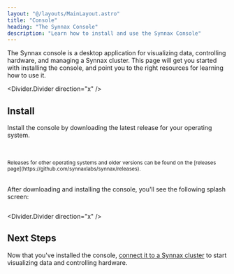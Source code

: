 ```yaml
---
layout: "@/layouts/MainLayout.astro"
title: "Console"
heading: "The Synnax Console"
description: "Learn how to install and use the Synnax Console"
---
```



The Synnax console is a desktop application for visualizing data, controlling
hardware, and managing a Synnax cluster. This page will get you started with installing
the console, and point you to the right resources for learning how to use it.

<Divider.Divider direction="x" />

## Install

Install the console by downloading the latest release for your operating system.

<br />
<br />
<Align.Space direction="y" justify="center" align="center">
  <SynnaxConsoleDownloadButton client:load />
  <small>Releases for other operating systems and older versions can be found on the
  [releases page](https://github.com/synnaxlabs/synnax/releases). </small>
</Align.Space>
<br />
<br />

After downloading and installing the console, you'll see the following splash screen:

<Image id="console/get-started" client:only="react" />

<Divider.Divider direction="x" />

## Next Steps

Now that you've installed the console, [connect it to a Synnax cluster](connect-a-cluster)
to start visualizing data and controlling hardware.
